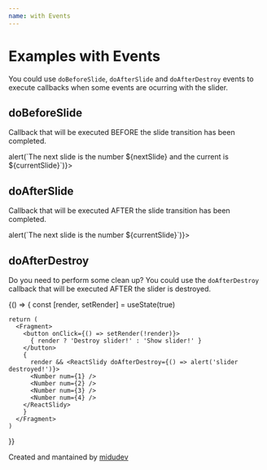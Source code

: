 ```yaml
---
name: with Events
---
```


# Examples with Events


You could use `doBeforeSlide`, `doAfterSlide` and `doAfterDestroy` events to execute callbacks when some events are ocurring with the slider.

## doBeforeSlide

Callback that will be executed BEFORE the slide transition has been completed.

<Playground>
  <ReactSlidy doBeforeSlide={({currentSlide, nextSlide}) => alert(`The next slide is the number ${nextSlide} and the current is ${currentSlide}`)}>
    <Number num={1} />
    <Number num={2} />
    <Number num={3} />
    <Number num={4} />
  </ReactSlidy>
</Playground>

## doAfterSlide

Callback that will be executed AFTER the slide transition has been completed.

<Playground>
  <ReactSlidy doAfterSlide={({currentSlide}) => alert(`The next slide is the number ${currentSlide}`)}>
    <Number num={1} />
    <Number num={2} />
    <Number num={3} />
    <Number num={4} />
  </ReactSlidy>
</Playground>

## doAfterDestroy

Do you need to perform some clean up? You could use the `doAfterDestroy` callback that will be executed AFTER the slider is destroyed.

<Playground>
    {() => {
    const [render, setRender] = useState(true)
    
    return (
      <Fragment>
        <button onClick={() => setRender(!render)}>
          { render ? 'Destroy slider!' : 'Show slider!' }
        </button>
        {
          render && <ReactSlidy doAfterDestroy={() => alert('slider destroyed!')}>
          <Number num={1} />
          <Number num={2} />
          <Number num={3} />
          <Number num={4} />
        </ReactSlidy>
        }
      </Fragment>
    )
  }}
</Playground>

Created and mantained by [midudev](https://midu.dev)